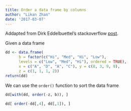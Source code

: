 ```yaml
---
title: Order a data frame by columns
author: "Likan Zhan"
date: '2017-03-07'
---
```


Addapted from Dirk Eddelbuettel's stackoverflow [post](http://stackoverflow.com/questions/1296646/how-to-sort-a-dataframe-by-columns).

Given a data frame
```r
dd <- data.frame(
      b = factor(c("Hi", "Med", "Hi", "Low"),
      levels = c("Low", "Med", "Hi"), ordered = TRUE),
      x = c("A", "D", "A", "C"), y = c(8, 3, 9, 9),
      z = c(1, 1, 1, 2))
return(dd)
````

We can use the `order()` function to sort the data frame

```r
dd[with(dd, order(-z, b)), ]
```

```r
dd[ order(-dd[,4], dd[,1]), ]
```
